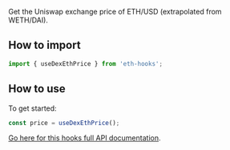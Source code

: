 Get the Uniswap exchange price of ETH/USD (extrapolated from WETH/DAI).

## How to import

```typescript
import { useDexEthPrice } from 'eth-hooks';
```

## How to use

To get started:

```typescript
const price = useDexEthPrice();
```

[Go here for this hooks full API documentation](../../api/modules/Hooks#usedexethprice).
